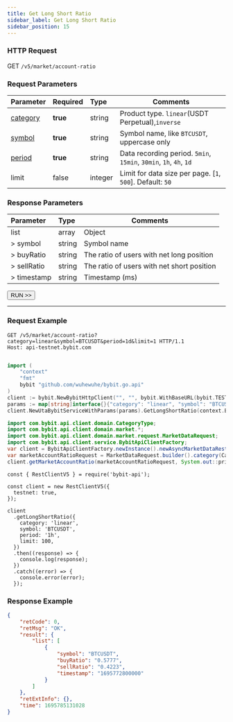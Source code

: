 ```yaml
---
title: Get Long Short Ratio
sidebar_label: Get Long Short Ratio
sidebar_position: 15
---
```


### HTTP Request
GET `/v5/market/account-ratio`

### Request Parameters
| Parameter | Required | Type | Comments|
|:----- |:-------|:-----|------ |
|[category](../enum#category) |**true** |string |Product type. `linear`(USDT Perpetual),`inverse`|
|[symbol](../enum#symbol) |**true** |string |Symbol name, like `BTCUSDT`, uppercase only|
|[period](../enum#datarecordingperiod) |**true** |string |Data recording period. `5min`, `15min`, `30min`, `1h`, `4h`, `1d`|
|limit |false |integer |Limit for data size per page. [`1`, `500`]. Default: `50`|

### Response Parameters
| Parameter | Type | Comments|
|:----- |:-----|----- |
| list | array | Object  |
| > symbol | string | Symbol name |
| > buyRatio | string | The ratio of users with net long position |
| > sellRatio | string | The ratio of users with net short position |
| > timestamp | string | Timestamp (ms)  |

<a href="/api-explorer/v5/market/long-short-ratio"><Button>RUN >></Button></a>

---

### Request Example

<Tabs groupId="programming-languages">
<TabItem value="http" label="HTTP">

```http
GET /v5/market/account-ratio?category=linear&symbol=BTCUSDT&period=1d&limit=1 HTTP/1.1
Host: api-testnet.bybit.com
```

</TabItem>
<TabItem value="python" label="Python">

```python

```

</TabItem>
<TabItem value="GO" label="GO">

```go
import (
	"context"
	"fmt"
	bybit "github.com/wuhewuhe/bybit.go.api"
)
client := bybit.NewBybitHttpClient("", "", bybit.WithBaseURL(bybit.TESTNET))
params := map[string]interface{}{"category": "linear", "symbol": "BTCUSDT", "period": "5min"}
client.NewUtaBybitServiceWithParams(params).GetLongShortRatio(context.Background())
```

</TabItem>
<TabItem value="java" label="Java">

```java
import com.bybit.api.client.domain.CategoryType;
import com.bybit.api.client.domain.market.*;
import com.bybit.api.client.domain.market.request.MarketDataRequest;
import com.bybit.api.client.service.BybitApiClientFactory;
var client = BybitApiClientFactory.newInstance().newAsyncMarketDataRestClient();
var marketAccountRatioRequest = MarketDataRequest.builder().category(CategoryType.LINEAR).symbol("BTCUSDT").dataRecordingPeriod(DataRecordingPeriod.FIFTEEN_MINUTES).limit(10).build();
client.getMarketAccountRatio(marketAccountRatioRequest, System.out::println);
```

</TabItem>
<TabItem value="Node" label="Node.js">

```n4js
const { RestClientV5 } = require('bybit-api');

const client = new RestClientV5({
  testnet: true,
});

client
  .getLongShortRatio({
    category: 'linear',
    symbol: 'BTCUSDT',
    period: '1h',
    limit: 100,
  })
  .then((response) => {
    console.log(response);
  })
  .catch((error) => {
    console.error(error);
  });
```

</TabItem>
</Tabs>

### Response Example

```json
{
    "retCode": 0,
    "retMsg": "OK",
    "result": {
        "list": [
            {
                "symbol": "BTCUSDT",
                "buyRatio": "0.5777",
                "sellRatio": "0.4223",
                "timestamp": "1695772800000"
            }
        ]
    },
    "retExtInfo": {},
    "time": 1695785131028
}
```
